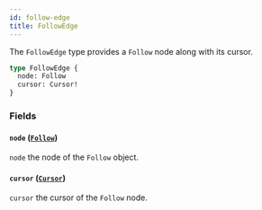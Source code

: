 ```yaml
---
id: follow-edge
title: FollowEdge
---
```



The `FollowEdge` type provides a `Follow` node along with its cursor.

```graphql
type FollowEdge {
  node: Follow
  cursor: Cursor!
}
```


### Fields

#### `node` ([`Follow`](/cyberconnect/reference/objects/follow))

`node` the node of the `Follow` object.


#### `cursor` ([`Cursor`](/cyberconnect/reference/scalars/cursor))

`cursor` the cursor of the `Follow` node.





